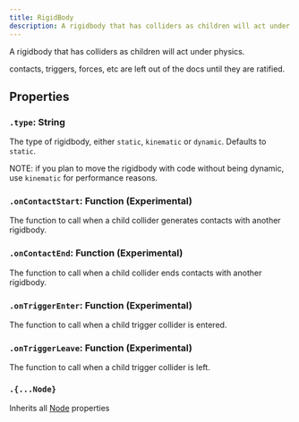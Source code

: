 ```yaml
---
title: RigidBody
description: A rigidbody that has colliders as children will act under physics.
---
```


A rigidbody that has colliders as children will act under physics.

<Aside>contacts, triggers, forces, etc are left out of the docs until they are ratified.</Aside>

## Properties

### `.type`: String

The type of rigidbody, either `static`, `kinematic` or `dynamic`. Defaults to `static`.

NOTE: if you plan to move the rigidbody with code without being dynamic, use `kinematic` for performance reasons.

### `.onContactStart`: Function (Experimental)

The function to call when a child collider generates contacts with another rigidbody.

### `.onContactEnd`: Function (Experimental)

The function to call when a child collider ends contacts with another rigidbody.

### `.onTriggerEnter`: Function (Experimental)

The function to call when a child trigger collider is entered.

### `.onTriggerLeave`: Function (Experimental)

The function to call when a child trigger collider is left.

### `.{...Node}`

Inherits all [Node](/ref/Node) properties
